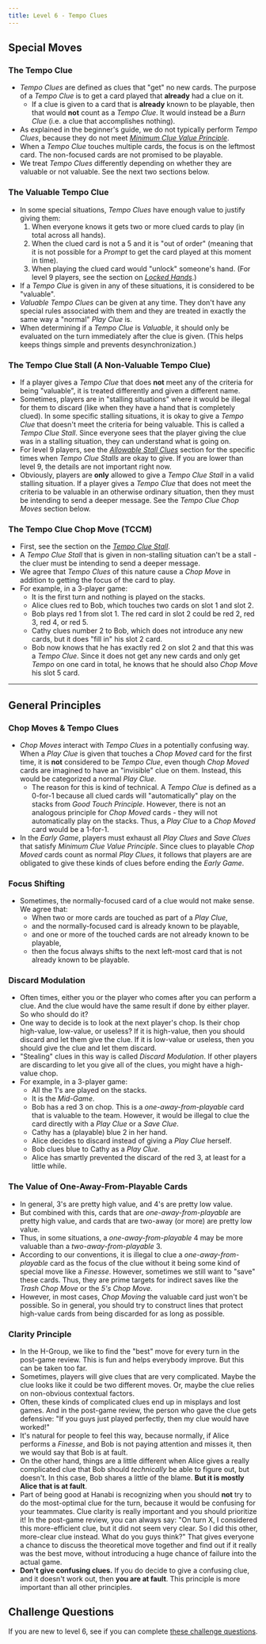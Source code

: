 ```yaml
---
title: Level 6 - Tempo Clues
---
```



## Special Moves

### The Tempo Clue

- _Tempo Clues_ are defined as clues that "get" no new cards. The purpose of a _Tempo Clue_ is to get a card played that **already** had a clue on it.
  - If a clue is given to a card that is **already** known to be playable, then that would **not** count as a _Tempo Clue_. It would instead be a _Burn Clue_ (i.e. a clue that accomplishes nothing).
- As explained in the beginner's guide, we do not typically perform _Tempo Clues_, because they do not meet _[Minimum Clue Value Principle](beginner/minimum-clue-value-principle)_.
- When a _Tempo Clue_ touches multiple cards, the focus is on the leftmost card. The non-focused cards are not promised to be playable.
- We treat _Tempo Clues_ differently depending on whether they are valuable or not valuable. See the next two sections below.

### The Valuable Tempo Clue

- In some special situations, _Tempo Clues_ have enough value to justify giving them:
  1. When everyone knows it gets two or more clued cards to play (in total across all hands).
  1. When the clued card is not a 5 and it is "out of order" (meaning that it is not possible for a _Prompt_ to get the card played at this moment in time).
  1. When playing the clued card would "unlock" someone's hand. (For level 9 players, see the section on [_Locked Hands_](level-9.mdx#the-locked-hand-save-lhs).)
- If a _Tempo Clue_ is given in any of these situations, it is considered to be "valuable".
- _Valuable Tempo Clues_ can be given at any time. They don't have any special rules associated with them and they are treated in exactly the same way a "normal" _Play Clue_ is.
- When determining if a _Tempo Clue_ is _Valuable_, it should only be evaluated on the turn immediately after the clue is given. (This helps keeps things simple and prevents desynchronization.)

### The Tempo Clue Stall (A Non-Valuable Tempo Clue)

- If a player gives a _Tempo Clue_ that does **not** meet any of the criteria for being "valuable", it is treated differently and given a different name.
- Sometimes, players are in "stalling situations" where it would be illegal for them to discard (like when they have a hand that is completely clued). In some specific stalling situations, it is okay to give a _Tempo Clue_ that doesn't meet the criteria for being valuable. This is called a _Tempo Clue Stall_. Since everyone sees that the player giving the clue was in a stalling situation, they can understand what is going on.
- For level 9 players, see the _[Allowable Stall Clues](level-9.mdx#allowable-stall-clues-stall-table)_ section for the specific times when _Tempo Clue Stalls_ are okay to give. If you are lower than level 9, the details are not important right now.
- Obviously, players are **only** allowed to give a _Tempo Clue Stall_ in a valid stalling situation. If a player gives a _Tempo Clue_ that does not meet the criteria to be valuable in an otherwise ordinary situation, then they must be intending to send a deeper message. See the _Tempo Clue Chop Moves_ section below.

### The Tempo Clue Chop Move (TCCM)

- First, see the section on the _[Tempo Clue Stall](#the-tempo-clue-stall-a-non-valuable-tempo-clue)_.
- A _Tempo Clue Stall_ that is given in non-stalling situation can't be a stall - the cluer must be intending to send a deeper message.
- We agree that _Tempo Clues_ of this nature cause a _Chop Move_ in addition to getting the focus of the card to play.
- For example, in a 3-player game:
  - It is the first turn and nothing is played on the stacks.
  - Alice clues red to Bob, which touches two cards on slot 1 and slot 2.
  - Bob plays red 1 from slot 1. The red card in slot 2 could be red 2, red 3, red 4, or red 5.
  - Cathy clues number 2 to Bob, which does not introduce any new cards, but it does "fill in" his slot 2 card.
  - Bob now knows that he has exactly red 2 on slot 2 and that this was a _Tempo Clue_. Since it does not get any new cards and only get _Tempo_ on one card in total, he knows that he should also _Chop Move_ his slot 5 card.

<TempoClueChopMovePart1 />

<hr />

<TempoClueChopMovePart2 />

## General Principles

### Chop Moves & Tempo Clues

- _Chop Moves_ interact with _Tempo Clues_ in a potentially confusing way. When a _Play Clue_ is given that touches a _Chop Moved_ card for the first time, it is **not** considered to be _Tempo Clue_, even though _Chop Moved_ cards are imagined to have an "invisible" clue on them. Instead, this would be categorized a normal _Play Clue_.
  - The reason for this is kind of technical. A _Tempo Clue_ is defined as a 0-for-1 because all clued cards will "automatically" play on the stacks from _Good Touch Principle_. However, there is not an analogous principle for _Chop Moved_ cards - they will not automatically play on the stacks. Thus, a _Play Clue_ to a _Chop Moved_ card would be a 1-for-1.
- In the _Early Game_, players must exhaust all _Play Clues_ and _Save Clues_ that satisfy _Minimum Clue Value Principle_. Since clues to playable _Chop Moved_ cards count as normal _Play Clues_, it follows that players are are obligated to give these kinds of clues before ending the _Early Game_.

### Focus Shifting

- Sometimes, the normally-focused card of a clue would not make sense. We agree that:
  - When two or more cards are touched as part of a _Play Clue_,
  - and the normally-focused card is already known to be playable,
  - and one or more of the touched cards are not already known to be playable,
  - then the focus always shifts to the next left-most card that is not already known to be playable.

### Discard Modulation

- Often times, either you or the player who comes after you can perform a clue. And the clue would have the same result if done by either player. So who should do it?
- One way to decide is to look at the next player's chop. Is their chop high-value, low-value, or useless? If it is high-value, then you should discard and let them give the clue. If it is low-value or useless, then you should give the clue and let them discard.
- "Stealing" clues in this way is called _Discard Modulation_. If other players are discarding to let you give all of the clues, you might have a high-value chop.
- For example, in a 3-player game:
  - All the 1's are played on the stacks.
  - It is the _Mid-Game_.
  - Bob has a red 3 on chop. This is a _one-away-from-playable_ card that is valuable to the team. However, it would be illegal to clue the card directly with a _Play Clue_ or a _Save Clue_.
  - Cathy has a (playable) blue 2 in her hand.
  - Alice decides to discard instead of giving a _Play Clue_ herself.
  - Bob clues blue to Cathy as a _Play Clue_.
  - Alice has smartly prevented the discard of the red 3, at least for a little while.

<DiscardModulation />

### The Value of One-Away-From-Playable Cards

- In general, 3's are pretty high value, and 4's are pretty low value.
- But combined with this, cards that are _one-away-from-playable_ are pretty high value, and cards that are two-away (or more) are pretty low value.
- Thus, in some situations, a _one-away-from-playable_ 4 may be more valuable than a _two-away-from-playable_ 3.
- According to our conventions, it is illegal to clue a _one-away-from-playable_ card as the focus of the clue without it being some kind of special move like a _Finesse_. However, sometimes we still want to "save" these cards. Thus, they are prime targets for indirect saves like the _Trash Chop Move_ or the _5's Chop Move_.
- However, in most cases, _Chop Moving_ the valuable card just won't be possible. So in general, you should try to construct lines that protect high-value cards from being discarded for as long as possible.

### Clarity Principle

- In the H-Group, we like to find the "best" move for every turn in the post-game review. This is fun and helps everybody improve. But this can be taken too far.
- Sometimes, players will give clues that are very complicated. Maybe the clue looks like it could be two different moves. Or, maybe the clue relies on non-obvious contextual factors.
- Often, these kinds of complicated clues end up in misplays and lost games. And in the post-game review, the person who gave the clue gets defensive: "If you guys just played perfectly, then my clue would have worked!"
- It's natural for people to feel this way, because normally, if Alice performs a _Finesse_, and Bob is not paying attention and misses it, then we would say that Bob is at fault.
- On the other hand, things are a little different when Alice gives a really complicated clue that Bob should _technically_ be able to figure out, but doesn't. In this case, Bob shares a little of the blame. **But it is mostly Alice that is at fault**.
- Part of being good at Hanabi is recognizing when you should **not** try to do the most-optimal clue for the turn, because it would be confusing for your teammates. Clue clarity is really important and you should prioritize it! In the post-game review, you can always say: "On turn X, I considered this more-efficient clue, but it did not seem very clear. So I did this other, more-clear clue instead. What do you guys think?" That gives everyone a chance to discuss the theoretical move together and find out if it really was the best move, without introducing a huge chance of failure into the actual game.
- **Don't give confusing clues.** If you do decide to give a confusing clue, and it doesn't work out, then **you are at fault**. This principle is more important than all other principles.

## Challenge Questions

If you are new to level 6, see if you can complete [these challenge questions](challenge-questions/level-6.mdx).
